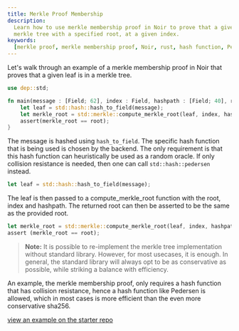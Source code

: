 ```yaml
---
title: Merkle Proof Membership
description:
  Learn how to use merkle membership proof in Noir to prove that a given leaf is a member of a
  merkle tree with a specified root, at a given index.
keywords:
  [merkle proof, merkle membership proof, Noir, rust, hash function, Pedersen, sha256, merkle tree]
---
```



Let's walk through an example of a merkle membership proof in Noir that proves that a given leaf is
in a merkle tree.

```rust
use dep::std;

fn main(message : [Field; 62], index : Field, hashpath : [Field; 40], root : Field) {
    let leaf = std::hash::hash_to_field(message);
    let merkle_root = std::merkle::compute_merkle_root(leaf, index, hashpath);
    assert(merkle_root == root);
}

```

The message is hashed using `hash_to_field`. The specific hash function that is being used is chosen
by the backend. The only requirement is that this hash function can heuristically be used as a
random oracle. If only collision resistance is needed, then one can call `std::hash::pedersen`
instead.

```rust
let leaf = std::hash::hash_to_field(message);
```

The leaf is then passed to a compute_merkle_root function with the root, index and hashpath. The returned root can then be asserted to be the same as the provided root.

```rust
let merkle_root = std::merkle::compute_merkle_root(leaf, index, hashpath);
assert (merkle_root == root);
```

> **Note:** It is possible to re-implement the merkle tree implementation without standard library.
> However, for most usecases, it is enough. In general, the standard library will always opt to be
> as conservative as possible, while striking a balance with efficiency.

An example, the merkle membership proof, only requires a hash function that has collision
resistance, hence a hash function like Pedersen is allowed, which in most cases is more efficient
than the even more conservative sha256.

[view an example on the starter repo](https://github.com/noir-lang/noir-examples/blob/3ea09545cabfa464124ec2f3ea8e60c608abe6df/stealthdrop/circuits/src/main.nr#L20)

<GitHubCode
  owner="noir-lang"
  repo="noir-examples"
  branch="master"
  filePath="stealthdrop/circuits/src/main.nr"
/>
